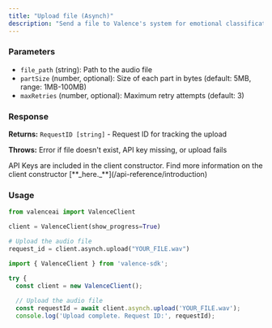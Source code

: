 ```yaml
---
title: "Upload file (Asynch)"
description: "Send a file to Valence's system for emotional classification."
---
```


### Parameters

- `file_path` (string): Path to the audio file
- `partSize` (number, optional): Size of each part in bytes (default: 5MB, range: 1MB-100MB)
- `maxRetries` (number, optional): Maximum retry attempts (default: 3)

### Response

**Returns:** `RequestID [string]` - Request ID for tracking the upload

**Throws:** Error if file doesn't exist, API key missing, or upload fails

<Info>
  API Keys are included in the client constructor. Find more information on the client constructor [**_here._**](/api-reference/introduction)
</Info>

### Usage

<CodeGroup>

```python Python
from valenceai import ValenceClient

client = ValenceClient(show_progress=True)

# Upload the audio file
request_id = client.asynch.upload("YOUR_FILE.wav")
```


```javascript Javascript
import { ValenceClient } from 'valence-sdk';

try {
  const client = new ValenceClient();
  
  // Upload the audio file
  const requestId = await client.asynch.upload('YOUR_FILE.wav');
  console.log('Upload complete. Request ID:', requestId);
```

</CodeGroup>